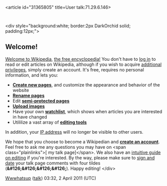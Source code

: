 <article id="31365805" title=User talk:71.29.6.146>
	<talkpage id="31365805" title="User talk:71.29.6.146">

&lt;div style=&quot;background:white; border:2px DarkOrchid solid; padding:12px;&quot;&gt;
==Welcome!==
[[Wikipedia:Welcoming committee/Welcome to Wikipedia|Welcome to Wikipedia]], [[Wikipedia|the free encyclopedia!]] You don't have to [[Special:Userlogin|log in]] to read or edit articles on Wikipedia, although if you wish to acquire [[Wikipedia:Why create an account?|additional privileges]], simply create an account.  It's free, requires no personal information, and lets you:
* '''[[Help:Starting a new page|Create new pages]]''', and customize the appearance and behavior of the website
* '''[[Wikipedia:How to rename a page|Rename pages]]'''
* Edit '''[[Wikipedia:Semi-protection policy|semi-protected pages]]'''
* '''[[Special:Upload|Upload images]]'''
* Have your own '''[[Wikipedia:Watchlist|watchlist]]''', which shows when articles you are interested in have changed
* Utililize a vast array of '''[[WP:JS|editing tools]]'''

In addition, your [[IP address]] will no longer be visible to other users.

We hope that you choose to become a Wikipedian and '''[[Special:Userlogin|create an account]]'''. Feel free to ask me any questions you may have on &lt;span class=&quot;plainlinks&quot;&gt;[{{fullurl:User talk:Wwwhatsup|action=edit&amp;section=new}} my talk page]&lt;/span&gt;. We also have an [[WP:TMM|intuitive guide on editing]] if you're interested. By the way, please make sure to [[Wikipedia:Sign your posts on talk pages|sign and date]] your talk page comments with four tildes ('''&amp;#126;&amp;#126;&amp;#126;&amp;#126;''').  Happy editing!   &lt;/div&gt;
 
[[User:Wwwhatsup|Wwwhatsup]] ([[User talk:Wwwhatsup|talk]]) 03:32, 2 April 2011 (UTC)
	</talkpage>
</article>